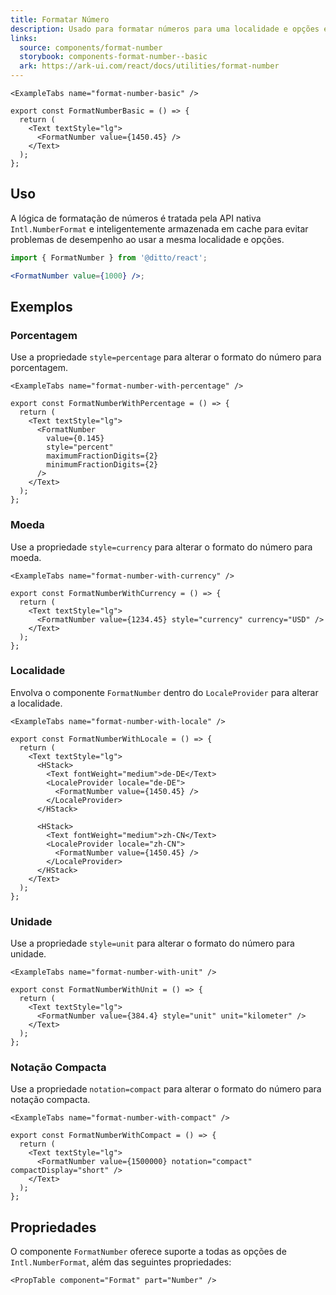 ```yaml
---
title: Formatar Número
description: Usado para formatar números para uma localidade e opções específicas
links:
  source: components/format-number
  storybook: components-format-number--basic
  ark: https://ark-ui.com/react/docs/utilities/format-number
---
```


```
<ExampleTabs name="format-number-basic" />
```

```tsx
export const FormatNumberBasic = () => {
  return (
    <Text textStyle="lg">
      <FormatNumber value={1450.45} />
    </Text>
  );
};
```

## Uso

A lógica de formatação de números é tratada pela API nativa `Intl.NumberFormat` e
inteligentemente armazenada em cache para evitar problemas de desempenho ao usar a
mesma localidade e opções.

```jsx
import { FormatNumber } from '@ditto/react';

<FormatNumber value={1000} />;
```

## Exemplos

### Porcentagem

Use a propriedade `style=percentage` para alterar o formato do número para porcentagem.

```
<ExampleTabs name="format-number-with-percentage" />
```

```tsx
export const FormatNumberWithPercentage = () => {
  return (
    <Text textStyle="lg">
      <FormatNumber
        value={0.145}
        style="percent"
        maximumFractionDigits={2}
        minimumFractionDigits={2}
      />
    </Text>
  );
};
```

### Moeda

Use a propriedade `style=currency` para alterar o formato do número para moeda.

```
<ExampleTabs name="format-number-with-currency" />
```

```tsx
export const FormatNumberWithCurrency = () => {
  return (
    <Text textStyle="lg">
      <FormatNumber value={1234.45} style="currency" currency="USD" />
    </Text>
  );
};
```

### Localidade

Envolva o componente `FormatNumber` dentro do `LocaleProvider` para alterar a localidade.

```
<ExampleTabs name="format-number-with-locale" />
```

```tsx
export const FormatNumberWithLocale = () => {
  return (
    <Text textStyle="lg">
      <HStack>
        <Text fontWeight="medium">de-DE</Text>
        <LocaleProvider locale="de-DE">
          <FormatNumber value={1450.45} />
        </LocaleProvider>
      </HStack>

      <HStack>
        <Text fontWeight="medium">zh-CN</Text>
        <LocaleProvider locale="zh-CN">
          <FormatNumber value={1450.45} />
        </LocaleProvider>
      </HStack>
    </Text>
  );
};
```

### Unidade

Use a propriedade `style=unit` para alterar o formato do número para unidade.

```
<ExampleTabs name="format-number-with-unit" />
```

```tsx
export const FormatNumberWithUnit = () => {
  return (
    <Text textStyle="lg">
      <FormatNumber value={384.4} style="unit" unit="kilometer" />
    </Text>
  );
};
```

### Notação Compacta

Use a propriedade `notation=compact` para alterar o formato do número para notação compacta.

```
<ExampleTabs name="format-number-with-compact" />
```

```tsx
export const FormatNumberWithCompact = () => {
  return (
    <Text textStyle="lg">
      <FormatNumber value={1500000} notation="compact" compactDisplay="short" />
    </Text>
  );
};
```

## Propriedades

O componente `FormatNumber` oferece suporte a todas as opções de `Intl.NumberFormat`, além das seguintes propriedades:

```
<PropTable component="Format" part="Number" />
```
